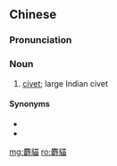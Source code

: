 ==Chinese==
{{zh-forms|s=麝猫}}

===Pronunciation===
{{zh-pron
|m=shèmāo
|mn=siā-niau
|cat=n
}}

===Noun===
{{zh-noun}}

# [[civet]]; large Indian civet

====Synonyms====
* {{zh-l|靈貓}}
* {{zh-l|麝香貓}}

[[mg:麝貓]]
[[ro:麝貓]]